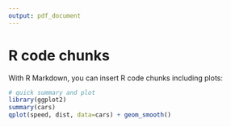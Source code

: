 ```yaml
---
output: pdf_document
---
```


R code chunks
=========================

With R Markdown, you can insert R code chunks including plots:

```r
# quick summary and plot
library(ggplot2)
summary(cars)
qplot(speed, dist, data=cars) + geom_smooth()
```